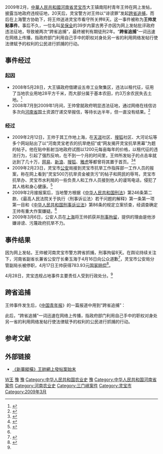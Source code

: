 2009年2月，[[中華人民共和國|中華人民共和國]][[河南省|河南省]][[灵宝市|灵宝市]]大王镇南阳村青年王帅在网上发帖，披露当地政府违规征地，20天后，灵宝警方对王帅以“诽谤罪”发起[[跨省追捕|跨省追捕]]，而后在上海警方协助下，将王帅送进灵宝市看守所关押8天。这一事件被称为'''王帅发贴事件'''。事后不久，一位名叫[[吴保全|吴保全]]的39岁内蒙古男子亦因为网上发帖批评政府违法征地，导致被两次“跨省追捕”，最终被判有期徒刑2年。“'''跨省追捕'''”一词迅速在网络上传播，指政府部门利用自己手中的职权对身处另一省的利用网络发帖行使法律赋予的权利的公民进行抓捕的行动。

== 事件经过 ==
=== 起因 ===
*2008年5月28日，大王镇政府借建设五帝工业聚集区，违法以租代征，征用了当地农业用地28平方千米，而大部分属于基本农田，约3万余农民失去土地。<ref>{{cite news|url=http://www.shanghailaw.gov.cn/fzbChinese/page/media/media6753.html|title=河南灵宝王帅事件引网民关注|publisher=上海政府法制信息网}}</ref>
*2008年7月到2009年1月间，王帅曾就政府明显违法征地，通过网络在线信访多次向[[河南省|河南省]]国土资源厅递交举报信，等待长达半年，但一直没有结果。<ref>{{cite news|url=http://news.ifeng.com/society/2/200904/0408_344_1096182.shtml|title=青年发帖举报家乡违法征地遭跨省追捕 被囚八日|publisher=凤凰网|accessdate=2009-06-29|archive-date=2009-04-11|archive-url=https://web.archive.org/web/20090411032332/http://news.ifeng.com/society/2/200904/0408_344_1096182.shtml|dead-url=no}}</ref>

=== 经过 ===
*2009年2月12日，王帅于其工作地上海，在[[天涯|天涯]]社区、[[搜狐|搜狐]]社区、大河论坛等多个网站贴出了以“河南灵宝老农的抗旱绝招”或“网友揭开灵宝抗旱黑幕”为题的帖子。他在贴中影射当地政府试图以1200元每亩每年的价格，以租代征的违法行为，引起了强烈反响，在不到一个月的时间里，王帅所发帖子的点击率就达到了几十万，[[网易|网易]]、[[新浪|新浪]]、[[搜狐|搜狐]]、[[雅虎|雅虎]]等都曾将其置于首页。<ref>{{cite news|url=http://news.xinhuanet.com/video/2009-05/14/content_11374338.htm|title=王帥網上發帖案始末|publisher=新华网|accessdate=2011-12-02|archive-date=2009-05-21|archive-url=https://web.archive.org/web/20090521133148/http://news.xinhuanet.com/video/2009-05/14/content_11374338.htm|dead-url=no}}</ref><ref name="sina">{{cite news|url=http://news.sina.com.cn/c/sd/2009-04-08/053817565370.shtml|title=青年发帖举报家乡违法征地遭跨省追捕|publisher=新浪网|accessdate=2009-06-29|archive-date=2009-04-12|archive-url=https://web.archive.org/web/20090412141041/http://news.sina.com.cn/c/sd/2009-04-08/053817565370.shtml|dead-url=no}}</ref>
*2009年2月23日，灵宝市[[公安|公安]]局接到灵宝市抗旱工作指挥部一工作人员的报案，称在网上看到“灵宝500万抗旱资金被贪污”的帖子和网民的辱骂，灵宝市抗旱办、灵宝市水利局的一些负责人和工作人员接到他人的谩骂电话，侵犯了其人格和身心健康。<ref name="phoenix">{{cite news|url=http://news.ifeng.com/mainland/200904/0413_17_1103622.shtml|title=河南灵宝官方：王帅诽谤案正在办理中|publisher=凤凰网|accessdate=2009-06-29|archive-date=2009-04-15|archive-url=https://web.archive.org/web/20090415220846/http://news.ifeng.com/mainland/200904/0413_17_1103622.shtml|dead-url=no}}</ref>
*2009年2月接报案后，当地警方根据《[[中华人民共和国刑法|中华人民共和国刑法]]》第246条第二款、《最高人民法院关于执行〈刑事诉讼法〉若干问题的解释》第一条第一项第一目和《[[中华人民共和国刑事诉讼法|中华人民共和国刑事诉讼法]]》第86条的规定立案侦查，经调查确定王帅有重大作案嫌疑。<ref name="phoenix" />
*2009年3月6日，公安人员在[[上海|上海]]将王帅抓获并[[刑事拘留|刑事拘留]]，提供的理由是他涉嫌诽谤、污蔑政府抗旱不力。

== 事件结果 ==
因为网上发帖，王帅被河南灵宝市警方跨省抓捕，刑事拘留8天。在舆论持续关注下，河南省副省长兼省公安厅长秦玉海于4月16日向公众道歉<ref>{{cite web|url=http://news.sina.com.cn/c/2009-04-17/025917626412.shtml|title=河南青年举报征地案遭追捕续:副省长向公众道歉_新闻中心_新浪网|website=news.sina.com.cn|accessdate=2019-01-29|archive-date=2019-01-29|archive-url=https://web.archive.org/web/20190129235957/http://news.sina.com.cn/c/2009-04-17/025917626412.shtml|dead-url=no}}</ref>，灵宝市公安局分管副局长被停职，4月17日王帅获得783.93元[[國家賠償|国家赔偿]]<ref name="sina.com.cn">{{cite web|url=http://news.sina.com.cn/c/2009-04-28/235217707891.shtml|title=河南三门峡严肃处理灵宝违规占地责任人_新闻中心_新浪网|website=news.sina.com.cn|accessdate=2019-01-29|archive-date=2019-01-30|archive-url=https://web.archive.org/web/20190130000144/http://news.sina.com.cn/c/2009-04-28/235217707891.shtml|dead-url=no}}</ref>。

4月28日，灵宝违规占地事件主要责任人受到行政处分。<ref name="sina.com.cn"/>

== 跨省追捕 ==
王帅事件发生后，《[[中国青年报|中国青年报]]》的一篇报道中用到“跨省追捕”：

{{Quote|他更没想到的是，灵宝市公安局的网警会如此有能耐，迅速认定发帖者是远在上海的他，并跨省追捕，将他“捉拿归案”。 <ref name="sina" />}}

此后，“跨省追捕”一词迅速在网络上传播，指政府部门利用自己手中的职权对身处另一省的利用网络发帖行使法律赋予的权利的公民进行抓捕的行动。

== 参考文献 ==
{{Reflist|2}}

== 外部链接 ==
* [http://news.xinhuanet.com/video/2009-05/14/content_11374338.htm 《新華縱橫》王帥網上發帖案始末] {{Wayback|url=http://news.xinhuanet.com/video/2009-05/14/content_11374338.htm |date=20090521133148 }}

[[Category:2009年中国刑事案件|W王]]
[[Category:中华人民共和国诽谤案|豫]]
[[Category:中华人民共和国涉网刑事案件|豫]]
[[Category:中华人民共和国农业史|Category:中华人民共和国农业史]]
[[Category:中华人民共和国地方政府丑闻|豫]]
[[Category:中华人民共和国河南省案件|Category:中华人民共和国河南省案件]]
[[Category:河南农业史|Category:河南农业史]]
[[Category:三门峡案件|Category:三门峡案件]]
[[Category:灵宝市|Category:灵宝市]]
[[Category:2009年3月|Category:2009年3月]]